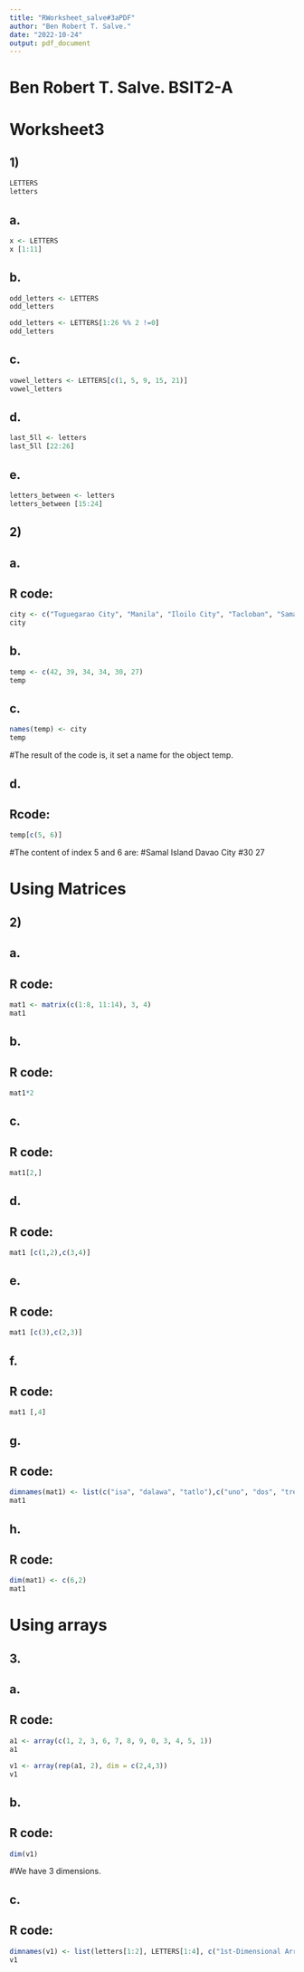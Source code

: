 ```yaml
---
title: "RWorksheet_salve#3aPDF"
author: "Ben Robert T. Salve."
date: "2022-10-24"
output: pdf_document
---
```


# Ben Robert T. Salve. BSIT2-A
# Worksheet3

## 1)
```r
LETTERS
letters
```

## a. 
```r
x <- LETTERS
x [1:11]
```

## b.
```r
odd_letters <- LETTERS
odd_letters

odd_letters <- LETTERS[1:26 %% 2 !=0]
odd_letters
```

## c.
```r
vowel_letters <- LETTERS[c(1, 5, 9, 15, 21)]
vowel_letters
```


## d.
```r
last_5ll <- letters
last_5ll [22:26]
```

## e.
```r
letters_between <- letters
letters_between [15:24]
```

## 2)

## a. 
## R code:
```r
city <- c("Tuguegarao City", "Manila", "Iloilo City", "Tacloban", "Samal Island", "Davao City")
city
```

## b.
```r
temp <- c(42, 39, 34, 34, 30, 27)
temp
```

## c. 
```r
names(temp) <- city
temp
```
#The result of the code is, it set a name for the object temp. 

## d.
## Rcode:
```r
temp[c(5, 6)]
```
#The content of index 5 and 6 are:
#Samal Island   Davao City 
#30             27 



# Using Matrices 
## 2)

## a. 
## R code:
```r
mat1 <- matrix(c(1:8, 11:14), 3, 4)
mat1
```

## b. 
## R code:
```r
mat1*2
```

## c. 
## R code:
```r
mat1[2,]
```

## d. 
## R code:
```r
mat1 [c(1,2),c(3,4)]
```

## e. 
## R code:
```r
mat1 [c(3),c(2,3)]
```

## f.
## R code:
```r
mat1 [,4]
```

## g. 
## R code:
```r
dimnames(mat1) <- list(c("isa", "dalawa", "tatlo"),c("uno", "dos", "tres", "quatro"))
mat1
```

## h. 
## R code:
```r
dim(mat1) <- c(6,2)
mat1
```

# Using arrays
## 3. 
## a. 
## R code:
```r
a1 <- array(c(1, 2, 3, 6, 7, 8, 9, 0, 3, 4, 5, 1))
a1

v1 <- array(rep(a1, 2), dim = c(2,4,3))
v1
```

## b. 
## R code:
```r
dim(v1)
```
#We have 3 dimensions. 

## c. 
## R code:
```r
dimnames(v1) <- list(letters[1:2], LETTERS[1:4], c("1st-Dimensional Array", "2nd-Dimentional Array", "3rd-Dimensional Array"))
v1
```


